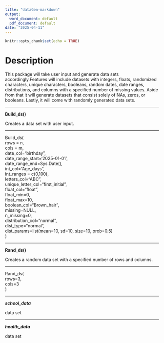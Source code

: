```yaml
---
title: "dataGen-markdown"
output:
  word_document: default
  pdf_document: default
date: "2025-04-11"
---
```


```r
knitr::opts_chunk$set(echo = TRUE)
```

# Description

This package will take user input and generate data sets accordingly.Features will include datasets with integers, floats, randomized characters, unique characters, booleans, random dates, date ranges, distributions, and columns with a specified number of missing values. Aside from that it will generate datasets that consist solely of NAs, zeros, or booleans. Lastly, it will come with randomly generated data sets. 

***

**Build_ds()**

Creates a data set with user input.

___

Build_ds(   
rows = n,  
cols = m,  
date_col="birthday",  
date_range_start='2025-01-01',  
date_range_end=Sys.Date(),  
int_col="Age_days",  
int_ranges = c(0,100),  
letters_col="ABC",  
unique_letter_col="first_initial",  
float_col="float",  
float_min=0,  
float_max=10,  
boolean_col="Brown_hair",  
missing=NULL,  
n_missing=0,  
distribution_col="normal",  
dist_type="normal",  
dist_params=list(mean=10, sd=10, size=10, prob=0.5)  
)  

***

**Rand_ds()**

Creates a random data set with a specified number of rows and columns.

---

Rand_ds(  
rows=3,  
cols=3  
)

***

***school_data***


data set

***


***health_data***


data set




